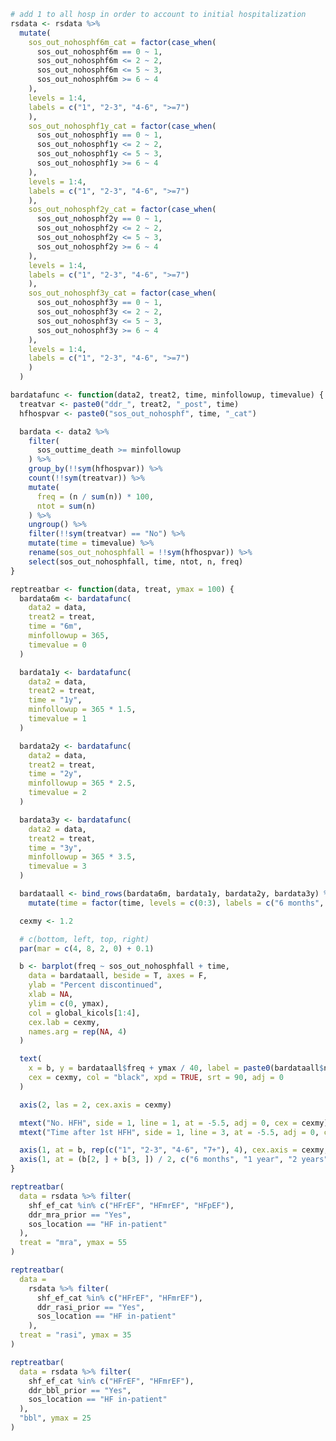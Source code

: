```r

# add 1 to all hosp in order to account to initial hospitalization
rsdata <- rsdata %>%
  mutate(
    sos_out_nohosphf6m_cat = factor(case_when(
      sos_out_nohosphf6m == 0 ~ 1,
      sos_out_nohosphf6m <= 2 ~ 2,
      sos_out_nohosphf6m <= 5 ~ 3,
      sos_out_nohosphf6m >= 6 ~ 4
    ),
    levels = 1:4,
    labels = c("1", "2-3", "4-6", ">=7")
    ),
    sos_out_nohosphf1y_cat = factor(case_when(
      sos_out_nohosphf1y == 0 ~ 1,
      sos_out_nohosphf1y <= 2 ~ 2,
      sos_out_nohosphf1y <= 5 ~ 3,
      sos_out_nohosphf1y >= 6 ~ 4
    ),
    levels = 1:4,
    labels = c("1", "2-3", "4-6", ">=7")
    ),
    sos_out_nohosphf2y_cat = factor(case_when(
      sos_out_nohosphf2y == 0 ~ 1,
      sos_out_nohosphf2y <= 2 ~ 2,
      sos_out_nohosphf2y <= 5 ~ 3,
      sos_out_nohosphf2y >= 6 ~ 4
    ),
    levels = 1:4,
    labels = c("1", "2-3", "4-6", ">=7")
    ),
    sos_out_nohosphf3y_cat = factor(case_when(
      sos_out_nohosphf3y == 0 ~ 1,
      sos_out_nohosphf3y <= 2 ~ 2,
      sos_out_nohosphf3y <= 5 ~ 3,
      sos_out_nohosphf3y >= 6 ~ 4
    ),
    levels = 1:4,
    labels = c("1", "2-3", "4-6", ">=7")
    )
  )

bardatafunc <- function(data2, treat2, time, minfollowup, timevalue) {
  treatvar <- paste0("ddr_", treat2, "_post", time)
  hfhospvar <- paste0("sos_out_nohosphf", time, "_cat")

  bardata <- data2 %>%
    filter(
      sos_outtime_death >= minfollowup
    ) %>%
    group_by(!!sym(hfhospvar)) %>%
    count(!!sym(treatvar)) %>%
    mutate(
      freq = (n / sum(n)) * 100,
      ntot = sum(n)
    ) %>%
    ungroup() %>%
    filter(!!sym(treatvar) == "No") %>%
    mutate(time = timevalue) %>%
    rename(sos_out_nohosphfall = !!sym(hfhospvar)) %>%
    select(sos_out_nohosphfall, time, ntot, n, freq)
}

reptreatbar <- function(data, treat, ymax = 100) {
  bardata6m <- bardatafunc(
    data2 = data,
    treat2 = treat,
    time = "6m",
    minfollowup = 365,
    timevalue = 0
  )

  bardata1y <- bardatafunc(
    data2 = data,
    treat2 = treat,
    time = "1y",
    minfollowup = 365 * 1.5,
    timevalue = 1
  )

  bardata2y <- bardatafunc(
    data2 = data,
    treat2 = treat,
    time = "2y",
    minfollowup = 365 * 2.5,
    timevalue = 2
  )

  bardata3y <- bardatafunc(
    data2 = data,
    treat2 = treat,
    time = "3y",
    minfollowup = 365 * 3.5,
    timevalue = 3
  )

  bardataall <- bind_rows(bardata6m, bardata1y, bardata2y, bardata3y) %>%
    mutate(time = factor(time, levels = c(0:3), labels = c("6 months", "1 year", "2 years", "3 years")))

  cexmy <- 1.2

  # c(bottom, left, top, right)
  par(mar = c(4, 8, 2, 0) + 0.1)

  b <- barplot(freq ~ sos_out_nohosphfall + time,
    data = bardataall, beside = T, axes = F,
    ylab = "Percent discontinued",
    xlab = NA,
    ylim = c(0, ymax),
    col = global_kicols[1:4],
    cex.lab = cexmy,
    names.arg = rep(NA, 4)
  )

  text(
    x = b, y = bardataall$freq + ymax / 40, label = paste0(bardataall$n, "/", bardataall$ntot),
    cex = cexmy, col = "black", xpd = TRUE, srt = 90, adj = 0
  )

  axis(2, las = 2, cex.axis = cexmy)

  mtext("No. HFH", side = 1, line = 1, at = -5.5, adj = 0, cex = cexmy)
  mtext("Time after 1st HFH", side = 1, line = 3, at = -5.5, adj = 0, cex = cexmy)

  axis(1, at = b, rep(c("1", "2-3", "4-6", "7+"), 4), cex.axis = cexmy, line = 0, tick = FALSE, gap.axis = -10000000, las = 2)
  axis(1, at = (b[2, ] + b[3, ]) / 2, c("6 months", "1 year", "2 years", "3 years"), cex.axis = cexmy, line = 2, tick = FALSE, gap.axis = -10000000)
}
```


```r
reptreatbar(
  data = rsdata %>% filter(
    shf_ef_cat %in% c("HFrEF", "HFmrEF", "HFpEF"),
    ddr_mra_prior == "Yes",
    sos_location == "HF in-patient"
  ),
  treat = "mra", ymax = 55
)
```

```r
reptreatbar(
  data =
    rsdata %>% filter(
      shf_ef_cat %in% c("HFrEF", "HFmrEF"),
      ddr_rasi_prior == "Yes",
      sos_location == "HF in-patient"
    ),
  treat = "rasi", ymax = 35
)
```

```r
reptreatbar(
  data = rsdata %>% filter(
    shf_ef_cat %in% c("HFrEF", "HFmrEF"),
    ddr_bbl_prior == "Yes",
    sos_location == "HF in-patient"
  ),
  "bbl", ymax = 25
)
```
